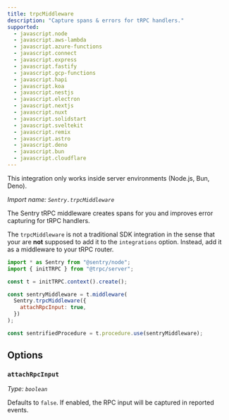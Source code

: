 ```yaml
---
title: trpcMiddleware
description: "Capture spans & errors for tRPC handlers."
supported:
  - javascript.node
  - javascript.aws-lambda
  - javascript.azure-functions
  - javascript.connect
  - javascript.express
  - javascript.fastify
  - javascript.gcp-functions
  - javascript.hapi
  - javascript.koa
  - javascript.nestjs
  - javascript.electron
  - javascript.nextjs
  - javascript.nuxt
  - javascript.solidstart
  - javascript.sveltekit
  - javascript.remix
  - javascript.astro
  - javascript.deno
  - javascript.bun
  - javascript.cloudflare
---
```


<Alert level="info">

This integration only works inside server environments (Node.js, Bun, Deno).

</Alert>

_Import name: `Sentry.trpcMiddleware`_

The Sentry tRPC middleware creates spans for you and improves error capturing for tRPC handlers.

The `trpcMiddleware` is not a traditional SDK integration in the sense that your are **not** supposed to add it to the `integrations` option.
Instead, add it as a middleware to your tRPC router.

```javascript
import * as Sentry from "@sentry/node";
import { initTRPC } from "@trpc/server";

const t = initTRPC.context().create();

const sentryMiddleware = t.middleware(
  Sentry.trpcMiddleware({
    attachRpcInput: true,
  })
);

const sentrifiedProcedure = t.procedure.use(sentryMiddleware);
```

## Options

### `attachRpcInput`

_Type: `boolean`_

Defaults to `false`. If enabled, the RPC input will be captured in reported events.
